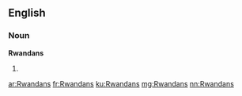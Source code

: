 ==English==

===Noun===
'''Rwandans'''

# {{plural of|[[Rwandan]]}}

[[ar:Rwandans]]
[[fr:Rwandans]]
[[ku:Rwandans]]
[[mg:Rwandans]]
[[nn:Rwandans]]